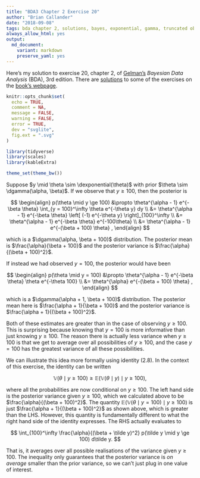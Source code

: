 ```yaml
---
title: "BDA3 Chapter 2 Exercise 20"
author: "Brian Callander"
date: "2018-09-08"
tags: bda chapter 2, solutions, bayes, exponential, gamma, truncated observations, posterior variance
always_allow_html: yes
output: 
  md_document:
    variant: markdown
    preserve_yaml: yes
---
```


Here's my solution to exercise 20, chapter 2, of [Gelman's](https://andrewgelman.com/) *Bayesian Data Analysis* (BDA), 3rd edition. There are [solutions](http://www.stat.columbia.edu/~gelman/book/solutions.pdf) to some of the exercises on the [book's webpage](http://www.stat.columbia.edu/~gelman/book/).

<!--more-->

<div style="display:none">
  $\DeclareMathOperator{\dbinomial}{Binomial}
   \DeclareMathOperator{\dbern}{Bernoulli}
   \DeclareMathOperator{\dpois}{Poisson}
   \DeclareMathOperator{\dnorm}{Normal}
   \DeclareMathOperator{\dcauchy}{Cauchy}
   \DeclareMathOperator{\dexponential}{Exp}
   \DeclareMathOperator{\dgamma}{Gamma}
   \DeclareMathOperator{\dinvgamma}{InvGamma}
   \DeclareMathOperator{\invlogit}{InvLogit}
   \DeclareMathOperator{\logit}{Logit}
   \DeclareMathOperator{\dbeta}{Beta}$
</div>



```r
knitr::opts_chunk$set(
  echo = TRUE,
  comment = NA,
  message = FALSE,
  warning = FALSE,
  error = TRUE,
  dev = "svglite",
  fig.ext = ".svg" 
)

library(tidyverse)
library(scales)
library(kableExtra)

theme_set(theme_bw())

```

Suppose $y \mid \theta \sim \dexponential(\theta)$ with prior $\theta \sim \dgamma(\alpha, \beta)$. If we observe that $y \ge 100$, then the posterior is

$$
\begin{align}
  p(\theta \mid y \ge 100)
  &\propto
  \theta^{\alpha - 1} e^{-\beta \theta}
  \int_{y = 100}^\infty \theta e^{-\theta y} dy
  \\
  &=
  \theta^{\alpha - 1} e^{-\beta \theta}
  \left[ (-1) e^{-\theta y}  \right]_{100}^\infty
  \\
  &=
  \theta^{\alpha - 1} e^{-\beta \theta}
  e^{-100\theta}
  \\
  &=
  \theta^{\alpha - 1} e^{-(\beta + 100) \theta}
  ,
\end{align}
$$

which is a $\dgamma(\alpha, \beta + 100)$ distribution. The posterior mean is $\frac{\alpha}{\beta + 100}$ and the posterior variance is $\frac{\alpha}{(\beta + 100)^2}$.

If instead we had observed $y = 100$, the posterior would have been

$$
\begin{align}
  p(\theta \mid y = 100)
  &\propto
  \theta^{\alpha - 1} e^{-\beta \theta}
  \theta e^{-\theta 100} 
  \\
  &=
  \theta^{\alpha} e^{-(\beta + 100) \theta}
  ,
\end{align}
$$

which is a $\dgamma(\alpha + 1, \beta + 100)$ distribution. The posterior mean here is $\frac{\alpha + 1}{\beta + 100}$ and the posterior variance is $\frac{\alpha + 1}{(\beta + 100)^2}$. 

Both of these estimates are greater than in the case of observing $y \ge 100$. This is surprising because knowing that $y = 100$ is more informative than just knowing $y \ge 100$. The reason there is actually less variance when $y \ge 100$ is that we get to average over all possibilities of $y \ge 100$, and the case $y = 100$ has the greatest variance of all these possibilities.

We can illustrate this idea more formally using identity (2.8). In the context of this exercise, the identity can be written

$$
\mathbb V \left(\theta \mid y \ge 100 \right)
\ge
\mathbb E \left( \mathbb V \left(\theta \mid y \right) \mid y \ge 100 \right)
,
$$

where all the probabilities are now conditional on $y \ge 100$. The left hand side is the posterior variance given $y \ge 100$, which we calculated above to be $\frac{\alpha}{(\beta + 100)^2}$. The quantity $\mathbb E ( \mathbb V (\theta \mid y = 100) \mid y \ge 100)$ is just $\frac{\alpha + 1}{(\beta + 100)^2}$ as shown above, which is greater than the LHS. However, this quantity is fundamentally different to what the right hand side of the identity expresses.  The RHS actually evaluates to

$$
\int_{100}^\infty \frac{\alpha}{(\beta + \tilde y)^2} p(\tilde y \mid y \ge 100) d\tilde y.
$$

That is, it averages over all possible realisations of the variance given $y \ge 100$. The inequality only guarantees that the posterior variance is *on average* smaller than the prior variance, so we can't just plug in one value of interest.